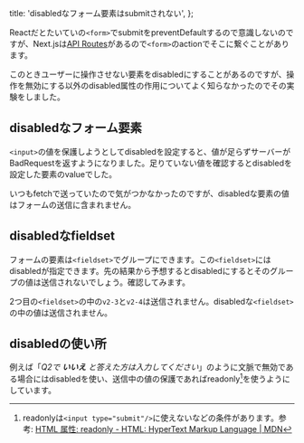   title: 'disabledなフォーム要素はsubmitされない',
};

Reactだとたいていの`<form>`でsubmitをpreventDefaultするので意識しないのですが、Next.jsは[API Routes](https://nextjs.org/docs/api-routes/introduction)があるので`<form>`のactionでそこに繋ぐことがあります。

このときユーザーに操作させない要素をdisabledにすることがあるのですが、操作を無効にする以外のdisabled属性の作用についてよく知らなかったのでその実験をしました。

## disabledなフォーム要素

`<input>`の値を保護しようとしてdisabledを設定すると、値が足らずサーバーがBadRequestを返すようになりました。足りていない値を確認するとdisabledを設定した要素のvalueでした。


<Form1 />

いつもfetchで送っていたので気がつかなかったのですが、disabledな要素の値はフォームの送信に含まれません。

## disabledなfieldset

フォームの要素は`<fieldset>`でグループにできます。この`<fieldset>`にはdisabledが指定できます。先の結果から予想するとdisabledにするとそのグループの値は送信されないでしょう。確認してみます。


<Form2 />

2つ目の`<fieldset>`の中の`v2-3`と`v2-4`は送信されません。disabledな`<fieldset>`の中の値は送信されません。

## disabledの使い所

例えば「_Q2で **いいえ** と答えた方は入力してください_」のように文脈で無効である場合にはdisabledを使い、送信中の値の保護であればreadonly[^1]を使うようにしています。

[^1]: readonlyは`<input type="submit"/>`に使えないなどの条件があります。参考: [HTML 属性: readonly - HTML: HyperText Markup Language | MDN](https://developer.mozilla.org/ja/docs/Web/HTML/Attributes/readonly)
